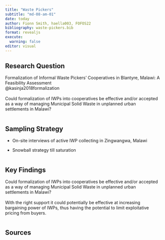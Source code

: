 ```yaml
---
title: "Waste Pickers"
subtitle: "md-08-am-01"
date: today
author: Fionn Smith, haella003, FOFOS22
bibliography: waste-pickers.bib
format: revealjs
execute:
  warning: false
editor: visual
---
```


## Research Question

Formalization of Informal Waste Pickers’ Cooperatives in Blantyre, Malawi: A Feasibility Assessment\
@kasinja2018formalization \
<br> Could formalization of IWPs into cooperatives be effective and/or accepted as a way of managing Municipal Solid Waste in unplanned urban settlements in Malawi?

```r

```

## Sampling Strategy

-   On-site interviews of active IWP collecting in Zingwangwa, Malawi

-   Snowball strategy till saturation

```r

```

## Key Findings

Could formalization of IWPs into cooperatives be effective and/or accepted as a way of managing Municipal Solid Waste in unplanned urban settlements in Malawi?<br>\
With the right support it could potentially be effective at increasing bargaining power of IWPs, thus having the potential to limit exploitative pricing from buyers.

```r

```

## Sources

```r

```
